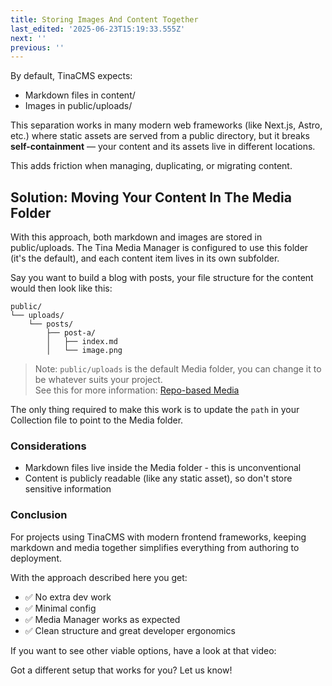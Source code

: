 ```yaml
---
title: Storing Images And Content Together
last_edited: '2025-06-23T15:19:33.555Z'
next: ''
previous: ''
---
```


By default, TinaCMS expects:

* Markdown files in content/
* Images in public/uploads/

This separation works in many modern web frameworks (like Next.js, Astro, etc.) where static assets are served from a public directory, but it breaks **self-containment** — your content and its assets live in different locations.

This adds friction when managing, duplicating, or migrating content.

## Solution: Moving Your Content In The Media Folder

With this approach, both markdown and images are stored in public/uploads. The Tina Media Manager is configured to use this folder (it's the default), and each content item lives in its own subfolder.

Say you want to build a blog with posts, your file structure for the content would then look like this:

```
public/
└── uploads/
    └── posts/
        ├── post-a/
        │   ├── index.md
        │   └── image.png
```

> Note: `public/uploads` is the default Media folder, you can change it to be whatever suits your project.\
> See this for more information: [Repo-based Media](https://tina.io/docs/reference/media/repo-based#configuration)

The only thing required to make this work is to update the `path` in your Collection file to point to the Media folder.

### Considerations

* Markdown files live inside the Media folder - this is unconventional
* Content is publicly readable (like any static asset), so don't store sensitive information

### Conclusion

For projects using TinaCMS with modern frontend frameworks, keeping markdown and media together simplifies everything from authoring to deployment.

With the approach described here you get:

* ✅ No extra dev work
* ✅ Minimal config
* ✅ Media Manager works as expected
* ✅ Clean structure and great developer ergonomics

If you want to see other viable options, have a look at that video:

<Youtube embedSrc="https://www.youtube.com/watch?v=bmf1uNFyNKg" minutes="5" caption="The 3 options for storing markdown in GitHub for TinaCMS (Images and content)" />

Got a different setup that works for you? Let us know!
